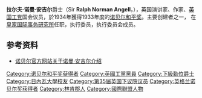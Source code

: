 {{Infobox person
| name        = 诺曼·安吉尔{{nobel icon}}
| image       = Norman Angell 01.jpg
| image_size  = 250px
| birthname   = Ralph Norman Angell Lane
| birth_date  = {{Birth date|df=yes|1872|12|26}}
| birth_place = {{UK}}英格蘭{{le|霍尔比奇|Holbeach}}
| death_date  = {{death date and age|df=yes|1967|10|7|1872|12|26}}
| death_place = {{UK}}英格蘭[[薩里郡|薩里郡]][[克羅伊登|克羅伊登]]
| occupation  = [[讲师|讲师]]、記者、作家、政治人物
| nationality = {{UK}}
| known_for   = [[诺贝尔和平奖|诺贝尔和平奖]] （1933）}}

'''拉尔夫·诺曼·安吉尔'''爵士（Sir '''Ralph Norman Angell'''，{{bd|1872年|12月26日|1967年|10月7日}}），英国演讲家、作家、[[英国工党|英国工党]]国会议员，於1934年獲得1933年度的[[诺贝尔和平奖|诺贝尔和平奖]]。{{le|民主控制聯盟|Union of Democratic Control}}主要创建者之一， 在[[皇家国际事务研究所|皇家国际事务研究所]]任职，{{le|世界反战反法西斯委员会|World Committee Against War and Fascism}}执行委员，{{le|國際聯盟協會|League of Nations Union}}执行委员会成员。

== 参考资料 ==
* [http://nobelprize.org/nobel_prizes/peace/laureates/1933/angell-bio.html 诺贝尔官方网站关于诺曼·安吉尔介绍]{{Wayback|url=http://nobelprize.org/nobel_prizes/peace/laureates/1933/angell-bio.html |date=20071015173335 }}
{{诺贝尔和平奖获得者 (1926年-1950年)}}

{{Authority control}}

{{DEFAULTSORT:Angell, Norman}}
[[Category:诺贝尔和平奖获得者|Category:诺贝尔和平奖获得者]]
[[Category:英國工黨黨員|Category:英國工黨黨員]]
[[Category:下級勳位爵士|Category:下級勳位爵士]]
[[Category:日內瓦大學校友|Category:日內瓦大學校友]]
[[Category:第35届英国下议院议员|Category:第35届英国下议院议员]]
[[Category:英格兰诺贝尔奖获得者|Category:英格兰诺贝尔奖获得者]]
[[Category:林肯郡人|Category:林肯郡人]]
[[Category:國際聯盟人物|Category:國際聯盟人物]]
